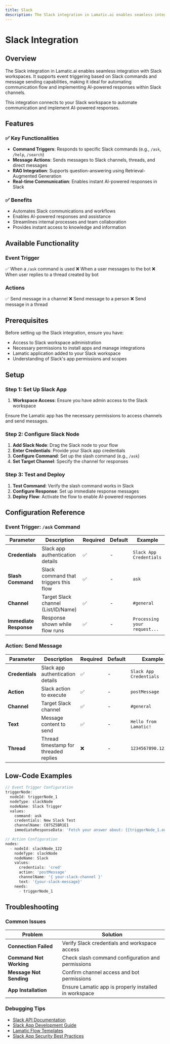 ```yaml
---
title: Slack
description: The Slack integration in Lamatic.ai enables seamless integration with Slack workspaces. It supports event triggering based on Slack commands and message sending capabilities, making it ideal for automating communication flow and implementing AI-powered responses within Slack channels.
---
```



# Slack Integration

<IntegrationOverviw slug="slack"/>

## Overview

The Slack integration in Lamatic.ai enables seamless integration with Slack workspaces. It supports event triggering based on Slack commands and message sending capabilities, making it ideal for automating communication flow and implementing AI-powered responses within Slack channels.

<Callout type="info">
This integration connects to your Slack workspace to automate communication and implement AI-powered responses.
</Callout>

## Features

### ✅ Key Functionalities

- **Command Triggers**: Responds to specific Slack commands (e.g., `/ask`, `/help`, `/search`)
- **Message Actions**: Sends messages to Slack channels, threads, and direct messages
- **RAG Integration**: Supports question-answering using Retrieval-Augmented Generation
- **Real-time Communication**: Enables instant AI-powered responses in Slack

### ✅ Benefits

- Automates Slack communications and workflows
- Enables AI-powered responses and assistance
- Streamlines internal processes and team collaboration
- Provides instant access to knowledge and information

## Available Functionality

### Event Trigger
✅ When a `/ask` command is used
❌ When a user messages to the bot
❌ When user replies to a thread created by bot

### Actions
✅ Send message in a channel
❌ Send message to a person
❌ Send message in a thread


## Prerequisites

Before setting up the Slack integration, ensure you have:

- Access to Slack workspace administration
- Necessary permissions to install apps and manage integrations
- Lamatic application added to your Slack workspace
- Understanding of Slack's app permissions and scopes

## Setup

### Step 1: Set Up Slack App

1. **Workspace Access**: Ensure you have admin access to the Slack workspace

<Callout type="warning">
Ensure the Lamatic app has the necessary permissions to access channels and send messages.
</Callout>

### Step 2: Configure Slack Node

1. **Add Slack Node**: Drag the Slack node to your flow
2. **Enter Credentials**: Provide your Slack app credentials
3. **Configure Command**: Set up the slash command (e.g., `/ask`)
4. **Set Target Channel**: Specify the channel for responses

### Step 3: Test and Deploy

1. **Test Command**: Verify the slash command works in Slack
2. **Configure Response**: Set up immediate response messages
3. **Deploy Flow**: Activate the flow to enable AI-powered responses

## Configuration Reference

### Event Trigger: `/ask` Command

| **Parameter**                    | **Description**                                                                                              | **Required** | **Default** | **Example**                                     |
| -------------------------------- | ------------------------------------------------------------------------------------------------------------ | ------------ | ----------- | ----------------------------------------------- |
| **Credentials**                  | Slack app authentication details                                                                             | ✅           | -           | `Slack App Credentials`                         |
| **Slash Command**                | Slack command that triggers this flow                                                                        | ✅           | -           | `ask`                                           |
| **Channel**                      | Target Slack channel (List/ID/Name)                                                                          | ✅           | -           | `#general`                                      |
| **Immediate Response**           | Response shown while flow runs                                                                               | ✅           | -           | `Processing your request...`                    |

### Action: Send Message

| **Parameter**                    | **Description**                                                                                              | **Required** | **Default** | **Example**                                     |
| -------------------------------- | ------------------------------------------------------------------------------------------------------------ | ------------ | ----------- | ----------------------------------------------- |
| **Credentials**                  | Slack app authentication details                                                                             | ✅           | -           | `Slack App Credentials`                         |
| **Action**                       | Slack action to execute                                                                                      | ✅           | -           | `postMessage`                                   |
| **Channel**                      | Target Slack channel                                                                                         | ✅           | -           | `#general`                                      |
| **Text**                         | Message content to send                                                                                      | ✅           | -           | `Hello from Lamatic!`                           |
| **Thread**                       | Thread timestamp for threaded replies                                                                        | ❌           | -           | `1234567890.123456`                             |



## Low-Code Examples

```js
// Event Trigger Configuration
triggerNode:
  nodeId: triggerNode_1
  nodeType: slackNode
  nodeName: Slack Trigger
  values:
    command: ask
    credentials: New Slack Test
    channelName: C07SZ5BR1E1
    immediateResponseData: 'Fetch your answer about: {{triggerNode_1.output.user_name}}'

// Action Configuration
nodes:
  - nodeId: slackNode_122
    nodeType: slackNode
    nodeName: Slack
    values:
      credentials: 'cred'
      action: 'postMessage'
      channelName: '{ your-slack-channel }'
      text: '{your-slack-message}'
    needs:
      - triggerNode_1
```

## Troubleshooting

### Common Issues

| **Problem**                | **Solution**                                                                                  |
|---------------------------|----------------------------------------------------------------------------------------------|
| **Connection Failed**      | Verify Slack credentials and workspace access                                                |
| **Command Not Working**    | Check slash command configuration and permissions                                            |
| **Message Not Sending**    | Confirm channel access and bot permissions                                                   |
| **App Installation**       | Ensure Lamatic app is properly installed in workspace                                        |

### Debugging Tips

- [Slack API Documentation](https://api.slack.com/)
- [Slack App Development Guide](https://api.slack.com/start)
- [Lamatic Flow Templates](https://hub.lamatic.ai/templates)
- [Slack App Security Best Practices](https://api.slack.com/security)